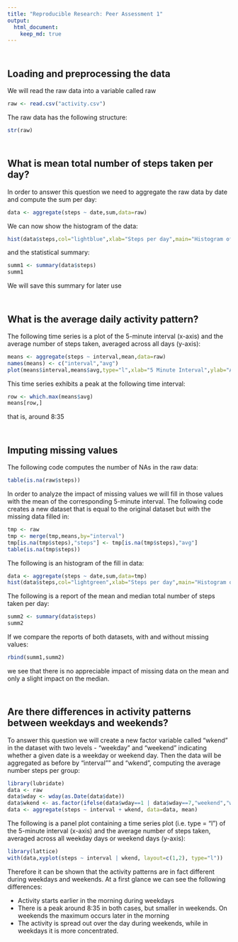 ```yaml
---
title: "Reproducible Research: Peer Assessment 1"
output: 
  html_document:
    keep_md: true
---
```

  
  
## <br/>Loading and preprocessing the data
We will read the raw data into a variable called raw
```r
raw <- read.csv("activity.csv")
```
The raw data has the following structure:
```r
str(raw)
```


## <br/>What is mean total number of steps taken per day?
In order to answer this question we need to aggregate the raw data by date and compute the sum per day:
```r
data <- aggregate(steps ~ date,sum,data=raw)
```
We can now show the histogram of the data:
```r
hist(data$steps,col="lightblue",xlab="Steps per day",main="Histogram of Activity")
```

and the statistical summary:
```r
summ1 <- summary(data$steps)
summ1
```

We will save this summary for later use

## <br/>What is the average daily activity pattern?

The following time series is a plot of the 5-minute interval (x-axis) and the average number of steps taken, averaged across all days (y-axis):

```r
means <- aggregate(steps ~ interval,mean,data=raw)
names(means) <- c("interval","avg")
plot(means$interval,means$avg,type="l",xlab="5 Minute Interval",ylab="Avg Steps",main="Activity Pattern")

```

This time series exhibits a peak at the following time interval:
```r
row <- which.max(means$avg)
means[row,]
```

that is, around 8:35

## <br/>Imputing missing values

The following code computes the number of NAs in the raw data:

```r
table(is.na(raw$steps))
```

In order to analyze the impact of missing values we will fill in those values with the mean of the corresponding 5-minute interval. The following code creates a new dataset that is equal to the original dataset but with the missing data filled in:

```r
tmp <- raw
tmp <- merge(tmp,means,by="interval")
tmp[is.na(tmp$steps),"steps"] <- tmp[is.na(tmp$steps),"avg"]
table(is.na(tmp$steps))
```

The following is an histogram of the fill in data:

```r
data <- aggregate(steps ~ date,sum,data=tmp)
hist(data$steps,col="lightgreen",xlab="Steps per day",main="Histogram of Activity (fill-in data)")
```

The following is a report of the mean and median total number of steps taken per day:
```r
summ2 <- summary(data$steps)
summ2
```

If we compare the reports of both datasets, with and without missing values:

```r
rbind(summ1,summ2)
```

we see that there is no appreciable impact of missing data on the mean and only a slight impact on the median.


## <br/>Are there differences in activity patterns between weekdays and weekends?

To answer this question we will create a new factor variable called "wkend" in the dataset with two levels - "weekday" and "weekend" indicating whether a given date is a weekday or weekend day. Then the data will be aggregated as before by "interval"" and "wkend", computing the average number steps per group:

```r
library(lubridate)
data <- raw
data$wday <- wday(as.Date(data$date))
data$wkend <- as.factor(ifelse(data$wday==1 | data$wday==7,"weekend","weekday"))
data <- aggregate(steps ~ interval + wkend, data=data, mean)

```

The following is a panel plot containing a time series plot (i.e. type = "l") of the 5-minute interval (x-axis) and the average number of steps taken, averaged across all weekday days or weekend days (y-axis):

```r
library(lattice)
with(data,xyplot(steps ~ interval | wkend, layout=c(1,2), type="l"))

```

Therefore it can be shown that the activity patterns are in fact different during weekdays and weekends. At a first glance we can see the following differences:

- Activity starts earlier in the morning during weekdays
- There is a peak around 8:35 in both cases, but smaller in weekends. On weekends the maximum occurs later in the morning
- The activity is spread out over the day during weekends, while in weekdays it is more concentrated.

